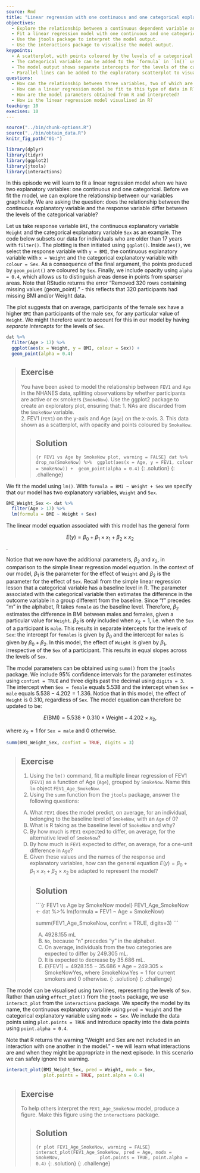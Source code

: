 ---
source: Rmd
title: "Linear regression with one continuous and one categorical explanatory variable"
objectives:
  - Explore the relationship between a continuous dependent variable and two explanatory variables, one continuous and one categorical, using ggplot2. 
  - Fit a linear regression model with one continuous and one categorical explanatory variable using lm(). 
  - Use the jtools package to interpret the model output. 
  - Use the interactions package to visualise the model output.
keypoints:
  - A scatterplot, with points coloured by the levels of a categorical variable, can be used to explore the relationship between two continuous variables and a categorical variable.
  - The categorical variable can be added to the `formula` in `lm()` using a `+`.
  - The model output shows separate intercepts for the levels of the categorical variable. The slope across the levels of the categorical variable is held constant. 
  - Parallel lines can be added to the exploratory scatterplot to visualise the linear regression model. 
questions:
  - How can the relationship between three variables, two of which are continuous and one of which is categorical, be visualised in R?
  - How can a linear regression model be fit to this type of data in R?
  - How are the model parameters obtained from R and interpreted?
  - How is the linear regression model visualised in R?
teaching: 10
execises: 10
---

```{r, include=FALSE}
source("../bin/chunk-options.R")
source("../bin/obtain_data.R")
knitr_fig_path("01-")

library(dplyr)
library(tidyr)
library(ggplot2)
library(jtools)
library(interactions)
```

In this episode we will learn to fit a linear regression model when we have two explanatory variables: one continuous and one categorical. Before we fit the model, we can explore the relationship between our variables graphically. We are asking the question: does the relationship between the continuous explanatory variable and the response variable differ between the levels of the categorical variable?

Let us take response variable `BMI`, the continuous explanatory variable `Weight` and the categorical explanatory variable `Sex` as an example. The code below subsets our data for individuals who are older than 17 years with `filter()`. The plotting is then initiated using `ggplot()`. Inside `aes()`, we select the response variable with `y = BMI`, the continuous explanatory variable with `x = Weight` and the categorical explanatory variable with `colour = Sex`. As a consequence of the final argument, the points produced by `geom_point()` are coloured by `Sex`. Finally, we include opacity using `alpha = 0.4`, which allows us to distinguish areas dense in points from sparser areas. Note that RStudio returns the error "Removed 320 rows containing missing values (geom_point)." - this reflects that 320 participants had missing BMI and/or Weight data. 

The plot suggests that on average, participants of the female sex have a higher `BMI` than participants of the male sex, for any particular value of `Weight`. We might therefore want to account for this in our model by having *separate intercepts* for the levels of `Sex`.

```{r BMI_Weight_Sex exploratory plot, warning = FALSE}
dat %>%
  filter(Age > 17) %>%
  ggplot(aes(x = Weight, y = BMI, colour = Sex)) +
  geom_point(alpha = 0.4) 
```

> ## Exercise  
> You have been asked to model the relationship between `FEV1`
> and `Age` in the NHANES data, splitting observations by whether
> participants are active or ex smokers (`SmokeNow`). Use the ggplot2
> package to create an exploratory plot, ensuring that:
> 1. NAs are discarded from the `SmokeNow` variable.  
> 2. FEV1 (`FEV1`) on the y-axis and Age (`Age`) on the x-axis.
> 3. This data shown as a scatterplot, with opacity and points coloured by 
> `SmokeNow`.
>
> > ## Solution
> > 
> > ```{r FEV1 vs Age by SmokeNow plot, warning = FALSE}
> > dat %>%
> >  drop_na(SmokeNow) %>%
> >  ggplot(aes(x = Age, y = FEV1, colour = SmokeNow)) +
> >  geom_point(alpha = 0.4)
> > ```
> {: .solution}
{: .challenge}

We fit the model using `lm()`. With `formula = BMI ~ Weight + Sex` we specify that our model has two explanatory variables, `Weight` and `Sex`. 

```{r fit BMI_Weight_Sex}
BMI_Weight_Sex <- dat %>%
  filter(Age > 17) %>%
  lm(formula = BMI ~ Weight + Sex)
```

The linear model equation associated with this model has the general form

$$E(y) = \beta_0 + \beta_1 \times x_1 + \beta_2 \times x_2$$.

Notice that we now have the additional parameters, $\beta_2$ and $x_2$, in comparison to the simple linear regression model equation. In the context of our model, $\beta_1$ is the parameter for the effect of `Weight` and $\beta_2$ is the parameter for the effect of `Sex`. Recall from the simple linear regression lesson that a categorical variable has a baseline level in R. The parameter associated with the categorical variable then estimates the difference in the outcome variable in a group different from the baseline. Since "f" precedes "m" in the alphabet, R takes `female` as the baseline level. Therefore, $\beta_2$ estimates the difference in BMI between males and females, given a particular value for `Weight`. $\beta_2$ is only included when $x_2 = 1$, i.e. when the `Sex` of a participant is `male`. This results in separate intercepts for the levels of `Sex`: the intercept for `females` is given by $\beta_0$ and the intercept for `males` is given by $\beta_0 + \beta_2$. In this model, the effect of `Weight` is given by $\beta_1$, irrespective of the `Sex` of a participant. This results in equal slopes across the levels of `Sex`. 

The model parameters can be obtained using `summ()` from the `jtools` package. We include 95% confidence intervals for the parameter estimates using `confint = TRUE` and three digits past the decimal using `digits = 3`. The intercept when `Sex = female` equals $5.538$ and the intercept when `Sex = male` equals $5.538 - 4.202 = 1.336$. Notice that in this model, the effect of `Weight` is $0.310$, regardless of `Sex`. The model equation can therefore be updated to be:

$$E(\text{BMI}) = 5.538 + 0.310 \times \text{Weight} -4.202 \times x_2,$$  

where $x_2 = 1$ for `Sex = male` and $0$ otherwise. 


```{r summ BMI_Weight_Sex}
summ(BMI_Weight_Sex, confint = TRUE, digits = 3)
```

> ## Exercise  
> 1. Using the `lm()` command, fit a multiple linear regression of FEV1
> (`FEV1`) as a function of Age (`Age`), grouped by `SmokeNow`.
> Name this `lm` object `FEV1_Age_SmokeNow`.  
> 2. Using the `summ` function from the `jtools` package, answer the following questions:
>   
> A) What `FEV1` does the model predict, on average,
> for an individual, belonging to the baseline level of `SmokeNow`,
> with an `Age` of 0?  
> B) What is R taking as the baseline level of `SmokeNow` and why?  
> C) By how much is `FEV1` expected to differ, on average, for
> the alternative level of `SmokeNow`?  
> D) By how much is `FEV1` expected to differ, on average, for
> a one-unit difference in `Age`?  
> E) Given these values and the names of the response and explanatory
> variables, how can the general equation $E(y) = \beta_0 + {\beta}_1 
> \times x_1 + {\beta}_2 \times x_2$ be adapted to represent the model? 
>
> > ## Solution
> > 
> > ```{r FEV1 vs Age by SmokeNow model}
> > FEV1_Age_SmokeNow <- dat %>%
> >   lm(formula = FEV1 ~ Age + SmokeNow)
> > 
> > summ(FEV1_Age_SmokeNow, confint = TRUE, digits=3)
> > ```
> > 
> > A) 4928.155 mL  
> > B) `No`, because "n" precedes "y" in the alphabet.  
> > C) On average, individuals from the two categories are expected to differ
> > by 249.305 mL.  
> > D) It is expected to decrease by 35.686 mL.  
> > E) $E(\text{FEV1}) = 4928.155 - 35.686 \times \text{Age} - 249.305 \times \text{SmokeNowYes}$, where $\text{SmokeNowYes} = 1$ for current smokers and 
> > $0$ otherwise.
> {: .solution}
{: .challenge}

The model can be visualised using two lines, representing the levels of `Sex`. Rather than using `effect_plot()` from the `jtools` package, we use `interact_plot` from the `interactions` package. We specify the model by its name, the continuous explanatory variable using `pred = Weight` and the categorical explanatory variable using `modx = Sex`. We include the data points using `plot.points = TRUE` and introduce opacity into the data points using `point.alpha = 0.4`. 

Note that R returns the warning "Weight and Sex are not included in an interaction with one another in the model." - we will learn what interactions are and when they might be appropriate in the next episode. In this scenario we can safely ignore the warning.

```{r effect_plot BMI_Weight_Sex, warning = FALSE}
interact_plot(BMI_Weight_Sex, pred = Weight, modx = Sex,
              plot.points = TRUE, point.alpha = 0.4)
```


> ## Exercise  
> To help others interpret the `FEV1_Age_SmokeNow` model, produce a figure. 
> Make this figure using the `interactions` package.
>
> > ## Solution
> > ```{r plot FEV1_Age_SmokeNow, warning = FALSE}
> > interact_plot(FEV1_Age_SmokeNow, pred = Age, modx = SmokeNow,
> >               plot.points = TRUE, point.alpha = 0.4)
> > ```
> {: .solution}
{: .challenge}



